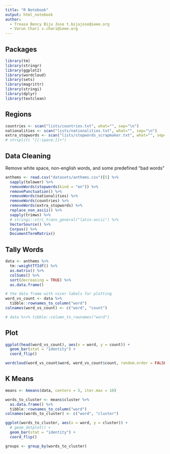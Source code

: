 ```yaml
---
title: "R Notebook"
output: html_notebook
author:
  - Treasa Bency Biju Jose t.bijujose@ieee.org
  - Varun Chari v.chari@ieee.org
---
```


## Packages

```r
library(tm)
library(stringr)
library(ggplot2)
library(wordcloud)
library(sets)
library(magrittr)
library(stringi)
library(dplyr)
library(textclean)
```

## Regions

```r
countries <- scan("lists/countries.txt", what="", sep="\n")
nationalities <- scan("lists/nationalities.txt", what="", sep="\n")
extra_stopwords <- scan("lists/stopwords_scrapmaker.txt", what="", sep="\n")
# strsplit( "[[:space:]]+")
```

## Data Cleaning

Remove white space, non-english words, and some predefined "bad words"

```r
anthems <- read.csv("datasets/anthems.csv")[5] %>% 
  sapply(tolower) %>%
  removeWords(stopwords(kind = "en")) %>%
  removePunctuation() %>%
  removeWords(nationalities) %>%
  removeWords(countries) %>%
  removeWords(extra_stopwords) %>%
  replace_non_ascii() %>%
  sapply(trimws) %>%
  # stringi::stri_trans_general("latin-ascii") %>%
  VectorSource() %>%
  Corpus() %>%
  DocumentTermMatrix()
```

## Tally Words

```r
data <- anthems %>%
  tm::weightTfIdf() %>%
  as.matrix() %>%
  colSums() %>%
  sort(decreasing = TRUE) %>%
  as.data.frame()

# the data frame with nicer labels for plotting
word_vs_count <- data %>%
  tibble::rownames_to_column("word")
colnames(word_vs_count) <- c("word", "count")

# data %<>% tibble::column_to_rownames("word")
```

## Plot

```r
ggplot(head(word_vs_count), aes(x = word, y = count)) +
  geom_bar(stat = "identity") +
  coord_flip()

wordcloud(word_vs_count$word, word_vs_count$count, random.order = FALSE, colors = brewer.pal(9, "Spectral"))
```

## K Means

```r
means <- kmeans(data, centers = 5, iter.max = 10)

words_to_cluster <- means$cluster %>%
  as.data.frame() %>%
  tibble::rownames_to_column("word")
colnames(words_to_cluster) <- c("word", "cluster")

ggplot(words_to_cluster, aes(x = word, y = cluster)) +
  # geom_dotplot() +
  geom_bar(stat = "identity") +
  coord_flip()

groups <- group_by(words_to_cluster)
```
